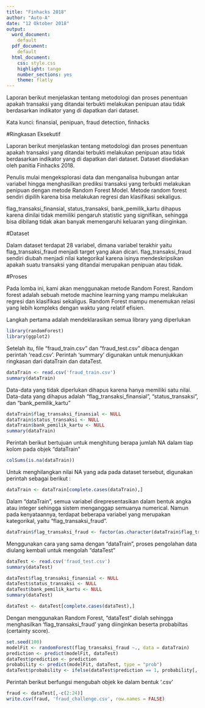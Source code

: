 ```yaml
---
title: "Finhacks 2018"
author: "Auto-A"
date: "12 Oktober 2018"
output:
  word_document:
    default
  pdf_document:
    default
  html_document:
    css: style.css
    highlight: tango
    number_sections: yes
    theme: flatly
---
```


Laporan berikut menjelaskan tentang metodologi dan proses penentuan apakah transaksi yang ditandai terbukti melakukan penipuan atau tidak berdasarkan indikator yang di dapatkan dari dataset.

Kata kunci: finansial, penipuan, fraud detection, finhacks  


#Ringkasan Eksekutif

Laporan berikut menjelaskan tentang metodologi dan proses penentuan apakah transaksi yang ditandai terbukti melakukan penipuan atau tidak berdasarkan indikator yang di dapatkan dari dataset. Dataset disediakan oleh panitia Finhacks 2018.

Penulis mulai mengeksplorasi data dan menganalisa hubungan antar variabel hingga menghasilkan prediksi transaksi yang terbukti melakukan penipuan dengan metode Random Forest Model. Metode random forest sendiri dipilih karena bisa melakukan regresi dan klasifikasi sekaligus.

flag_transaksi_finansial, status_transaksi, bank_pemilik_kartu dihapus karena dinilai tidak memiliki pengaruh statistic yang signifikan, sehingga bisa dibilang tidak akan banyak memengaruhi keluaran yang diinginkan.

#Dataset

Dalam dataset terdapat 28 variabel, dimana variabel terakhir yaitu flag_transaksi_fraud menjadi target yang akan dicari. flag_transaksi_fraud sendiri diubah menjadi nilai kategorikal karena isinya mendeskripsikan apakah suatu transaksi yang ditandai merupakan penipuan atau tidak.

#Proses

Pada lomba ini, kami akan menggunakan metode Random Forest. Random forest adalah sebuah metode machine learning yang mampu melakukan regresi dan klasifikasi sekaligus. Random Forest mampu menemukan relasi yang lebih kompleks dengan waktu yang relatif efisien. 

Langkah pertama adalah mendeklarasikan semua library yang diperlukan

```r
library(randomForest)
library(ggplot2)
```


Setelah itu, file "fraud_train.csv" dan "fraud_test.csv" dibaca dengan perintah 'read.csv'. Perintah 'summary' digunakan untuk menunjukkan ringkasan dari dataTrain dan dataTest.

```r
dataTrain <- read.csv('fraud_train.csv')
summary(dataTrain)
```


Data-data yang tidak diperlukan dihapus karena hanya memiliki satu nilai. Data-data yang dihapus adalah "flag_transaksi_finansial", "status_transaksi", dan "bank_pemilik_kartu"

```r
dataTrain$flag_transaksi_finansial <- NULL
dataTrain$status_transaksi <- NULL
dataTrain$bank_pemilik_kartu <- NULL
summary(dataTrain)
```


Perintah berikut bertujuan untuk menghitung berapa jumlah NA dalam tiap kolom pada objek "dataTrain"

```r
colSums(is.na(dataTrain))
```


Untuk menghilangkan nilai NA yang ada pada dataset tersebut, digunakan perintah sebagai berikut :

```r
dataTrain <- dataTrain[complete.cases(dataTrain),]
```


Dalam "dataTrain", semua variabel direpresentasikan dalam bentuk angka atau integer sehingga sistem menganggap semuanya numerical. Namun pada kenyataannya, terdapat beberapa variabel yang merupakan kategorikal, yaitu "flag_transaksi_fraud". 

```r
dataTrain$flag_transaksi_fraud <- factor(as.character(dataTrain$flag_transaksi_fraud))
```



Menggunakan cara yang sama dengan "dataTrain",  proses pengolahan data diulang kembali untuk mengolah "dataTest"

```r
dataTest <- read.csv('fraud_test.csv')
summary(dataTest)
```

```r
dataTest$flag_transaksi_finansial <- NULL
dataTest$status_transaksi <- NULL
dataTest$bank_pemilik_kartu <- NULL
summary(dataTest)
```

```r
dataTest <- dataTest[complete.cases(dataTest),]
```


Dengan menggunakan Random Forest, "dataTest" diolah sehingga menghasilkan 'flag_transaksi_fraud' yang diinginkan beserta probabiltas (certainty score).

```r
set.seed(100)
modelFit <- randomForest(flag_transaksi_fraud ~., data = dataTrain)
prediction <- predict(modelFit, dataTest)
dataTest$prediction <- prediction
probability <- predict(modelFit, dataTest, type = "prob")
dataTest$probability <- ifelse(dataTest$prediction == 1, probability[,-1], probability[,-2])
```


Perintah berikut berfungsi mengubah objek ke dalam bentuk '.csv'

```r
fraud <- dataTest[,-c(2:24)]
write.csv(fraud, 'fraud_challenge.csv', row.names = FALSE)
```

